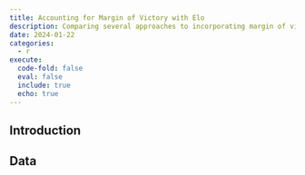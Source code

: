 ```yaml
---
title: Accounting for Margin of Victory with Elo
description: Comparing several approaches to incorporating margin of victory into Elo
date: 2024-01-22
categories:
  - r
execute: 
  code-fold: false
  eval: false
  include: true
  echo: true
---
```


## Introduction

## Data

```r

```
